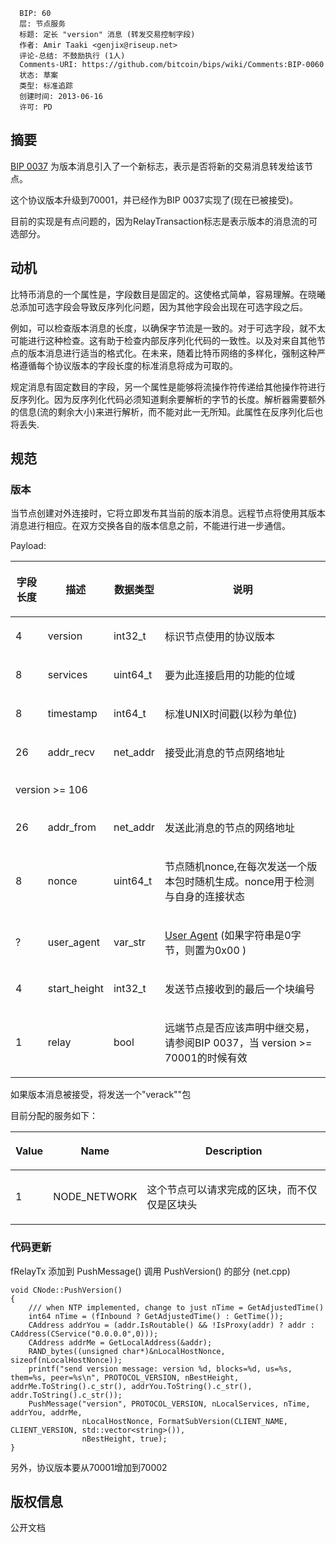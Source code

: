 <pre>
  BIP: 60
  层: 节点服务
  标题: 定长 "version" 消息 (转发交易控制字段)
  作者: Amir Taaki <genjix@riseup.net>
  评论-总结: 不鼓励执行 (1人)
  Comments-URI: https://github.com/bitcoin/bips/wiki/Comments:BIP-0060
  状态: 草案
  类型: 标准追踪
  创建时间: 2013-06-16
  许可: PD
</pre>

==摘要==

[[BIP 0037]] 为版本消息引入了一个新标志，表示是否将新的交易消息转发给该节点。

这个协议版本升级到70001，并已经作为BIP 0037实现了(现在已被接受)。

目前的实现是有点问题的，因为RelayTransaction标志是表示版本的消息流的可选部分。

==动机==

比特币消息的一个属性是，字段数目是固定的。这使格式简单，容易理解。在晓曦总添加可选字段会导致反序列化问题，因为其他字段会出现在可选字段之后。

例如，可以检查版本消息的长度，以确保字节流是一致的。对于可选字段，就不太可能进行这种检查。这有助于检查内部反序列化代码的一致性。以及对来自其他节点的版本消息进行适当的格式化。在未来，随着比特币网络的多样化，强制这种严格遵循每个协议版本的字段长度的标准消息将成为可取的。

规定消息有固定数目的字段，另一个属性是能够将流操作符传递给其他操作符进行反序列化。因为反序列化代码必须知道剩余要解析的字节的长度。解析器需要额外的信息(流的剩余大小)来进行解析，而不能对此一无所知。此属性在反序列化后也将丢失.

==规范==
=== 版本 ===

当节点创建对外连接时，它将立即发布其当前的版本消息。远程节点将使用其版本消息进行相应。在双方交换各自的版本信息之前，不能进行进一步通信。

Payload:

{|class="wikitable"
! 字段长度 !! 描述 !! 数据类型 !! 说明
|-
| 4 || version || int32_t || 标识节点使用的协议版本
|-
| 8 || services || uint64_t || 要为此连接启用的功能的位域
|-
| 8 || timestamp || int64_t || 标准UNIX时间戳(以秒为单位)
|-
| 26 || addr_recv || net_addr || 接受此消息的节点网络地址
|-
|colspan="4"| version >= 106
|-
| 26 || addr_from || net_addr || 发送此消息的节点的网络地址
|-
| 8 || nonce || uint64_t || 节点随机nonce,在每次发送一个版本包时随机生成。nonce用于检测与自身的连接状态
|-
| ? || user_agent || var_str || [[bip-0014.mediawiki|User Agent]] (如果字符串是0字节，则置为0x00 )
|-
| 4 || start_height || int32_t || 发送节点接收到的最后一个块编号
|-
| 1 || relay || bool || 远端节点是否应该声明中继交易，请参阅BIP 0037，当 version >= 70001的时候有效
|}

如果版本消息被接受，将发送一个"verack""包

目前分配的服务如下：

{|class="wikitable"
! Value !! Name !! Description
|-
| 1 || NODE_NETWORK || 这个节点可以请求完成的区块，而不仅仅是区块头
|}

=== 代码更新 ===

fRelayTx 添加到 PushMessage() 调用 PushVersion() 的部分 (net.cpp)

<pre>
void CNode::PushVersion()
{
    /// when NTP implemented, change to just nTime = GetAdjustedTime()
    int64 nTime = (fInbound ? GetAdjustedTime() : GetTime());
    CAddress addrYou = (addr.IsRoutable() && !IsProxy(addr) ? addr : CAddress(CService("0.0.0.0",0)));
    CAddress addrMe = GetLocalAddress(&addr);
    RAND_bytes((unsigned char*)&nLocalHostNonce, sizeof(nLocalHostNonce));
    printf("send version message: version %d, blocks=%d, us=%s, them=%s, peer=%s\n", PROTOCOL_VERSION, nBestHeight, addrMe.ToString().c_str(), addrYou.ToString().c_str(), addr.ToString().c_str());
    PushMessage("version", PROTOCOL_VERSION, nLocalServices, nTime, addrYou, addrMe,
                nLocalHostNonce, FormatSubVersion(CLIENT_NAME, CLIENT_VERSION, std::vector<string>()),
                nBestHeight, true);
}
</pre>

另外，协议版本要从70001增加到70002

==版权信息==

公开文档

